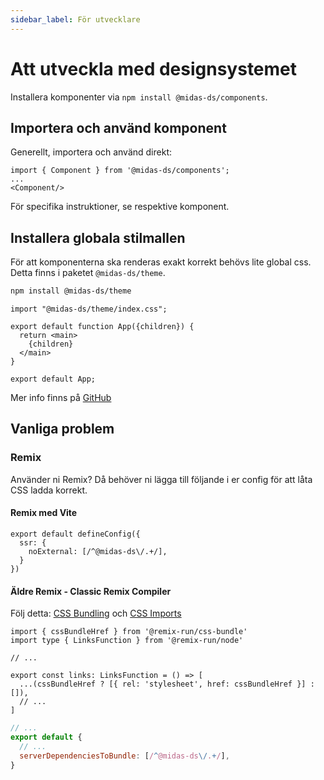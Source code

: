 ```yaml
---
sidebar_label: För utvecklare
---
```


# Att utveckla med designsystemet

Installera komponenter via `npm install @midas-ds/components`.

## Importera och använd komponent

Generellt, importera och använd direkt:

```tsx
import { Component } from '@midas-ds/components';
...
<Component/>
```

För specifika instruktioner, se respektive komponent.

## Installera globala stilmallen

För att komponenterna ska renderas exakt korrekt behövs lite global css. Detta finns i paketet `@midas-ds/theme`.

```bash npm2yarn
npm install @midas-ds/theme
```
```tsx {1} title="App.tsx (rootfilen i din app)"
import "@midas-ds/theme/index.css";

export default function App({children}) {
  return <main>
    {children}
  </main>
}

export default App;
```

Mer info finns på [GitHub](https://github.com/migrationsverket/midas)

## Vanliga problem

### Remix
Använder ni Remix? Då behöver ni lägga till följande i er config för att låta CSS ladda korrekt.

#### Remix med Vite

```tsx {2-4} title="vite.config.ts"
export default defineConfig({
  ssr: {
    noExternal: [/^@midas-ds\/.+/],
  }
})
```

#### Äldre Remix - Classic Remix Compiler

Följ detta: [CSS Bundling](https://remix.run/docs/en/main/styling/bundling) och [CSS Imports](https://remix.run/docs/en/main/styling/css-imports)

```tsx title="root.tsx"
import { cssBundleHref } from '@remix-run/css-bundle'
import type { LinksFunction } from '@remix-run/node'

// ...

export const links: LinksFunction = () => [
  ...(cssBundleHref ? [{ rel: 'stylesheet', href: cssBundleHref }] : []),
  // ...
]
```

```js {4} title="remix.config.js"
// ...
export default {
  // ...
  serverDependenciesToBundle: [/^@midas-ds\/.+/],
}
```
